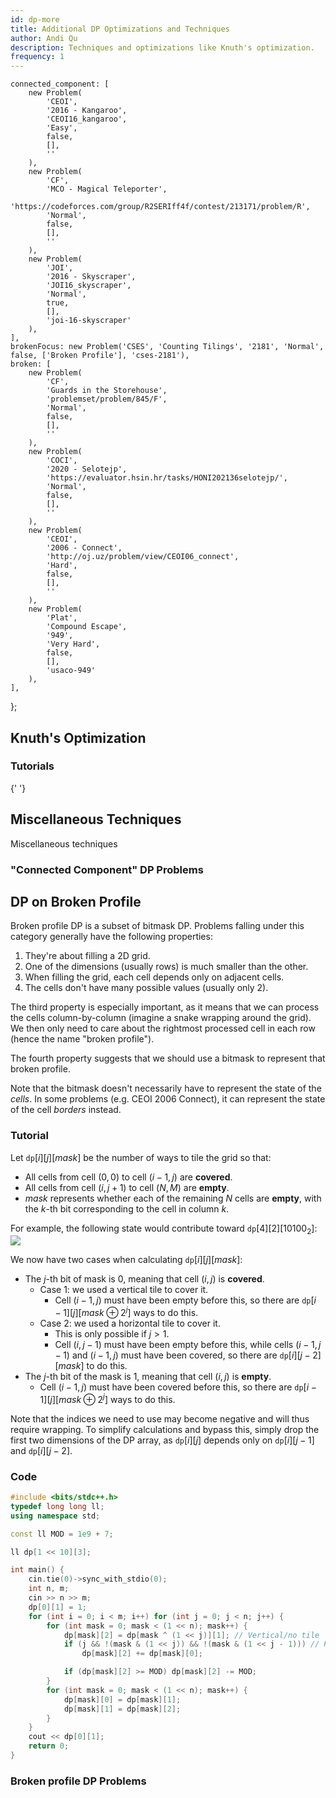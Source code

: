 ```yaml
---
id: dp-more
title: Additional DP Optimizations and Techniques
author: Andi Qu
description: Techniques and optimizations like Knuth's optimization.
frequency: 1
---
```


	connected_component: [
		new Problem(
			'CEOI',
			'2016 - Kangaroo',
			'CEOI16_kangaroo',
			'Easy',
			false,
			[],
			''
		),
		new Problem(
			'CF',
			'MCO - Magical Teleporter',
			'https://codeforces.com/group/R2SERIff4f/contest/213171/problem/R',
			'Normal',
			false,
			[],
			''
		),
		new Problem(
			'JOI',
			'2016 - Skyscraper',
			'JOI16_skyscraper',
			'Normal',
			true,
			[],
			'joi-16-skyscraper'
		),
	],
	brokenFocus: new Problem('CSES', 'Counting Tilings', '2181', 'Normal', false, ['Broken Profile'], 'cses-2181'),
	broken: [
		new Problem(
			'CF',
			'Guards in the Storehouse',
			'problemset/problem/845/F',
			'Normal',
			false,
			[],
			''
		),
		new Problem(
			'COCI',
			'2020 - Selotejp',
			'https://evaluator.hsin.hr/tasks/HONI202136selotejp/',
			'Normal',
			false,
			[],
			''
		),
		new Problem(
			'CEOI',
			'2006 - Connect',
			'http://oj.uz/problem/view/CEOI06_connect',
			'Hard',
			false,
			[],
			''
		),
		new Problem(
			'Plat',
			'Compound Escape',
			'949',
			'Very Hard',
			false,
			[],
			'usaco-949'
		),
	],
};

## Knuth's Optimization

<IncompleteSection />

### Tutorials

<Resources>
	<Resource
		source="Jeffrey Xiao"
		title="Knuth's Optimization"
		url="https://jeffreyxiao.me/blog/knuths-optimization"
	></Resource>
	<Resource source="GCP" title="15.4.3 - Knuth's Optimization">
		{' '}
	</Resource>
</Resources>

## Miscellaneous Techniques

<Resources>
	<Resource source="CF" title="zscoder - Nontrivial DP Techniques" url="47764">
		Miscellaneous techniques
	</Resource>
</Resources>

<!-- <Optional title="Application">

Queue with 2 stacks is used to remove a factor of $\mathcal{O}(\log N)$ in [USACO Plat - Mowing Mischief](http://www.usaco.org/index.php?page=viewproblem2&cpid=926).

</Optional> -->

### "Connected Component" DP Problems

<Problems problems={problems.connected_component} />

## DP on Broken Profile

<!-- <Resources>
	<Resource
		source="cp-algo"
		title="DP on Broken Profile"
		url="dynamic_programming/profile-dynamics.html"
	>
		{' '}
	</Resource>
</Resources> -->

Broken profile DP is a subset of bitmask DP. Problems falling under this category generally have the following properties:
1. They're about filling a 2D grid.
2. One of the dimensions (usually rows) is much smaller than the other.
3. When filling the grid, each cell depends only on adjacent cells.
4. The cells don't have many possible values (usually only 2).

The third property is especially important, as it means that we can process the cells column-by-column (imagine a snake wrapping around the grid). We then only need to care about the rightmost processed cell in each row (hence the name "broken profile").

The fourth property suggests that we should use a bitmask to represent that broken profile.

<Warning>

Note that the bitmask doesn't necessarily have to represent the state of the *cells*. In some problems (e.g. CEOI 2006 Connect), it can represent the state of the cell *borders* instead.

</Warning>

<FocusProblem problem={problems.brokenFocus} />

### Tutorial

Let $\texttt{dp}[i][j][mask]$ be the number of ways to tile the grid so that:
- All cells from cell $(0, 0)$ to cell $(i - 1, j)$ are **covered**.
- All cells from cell $(i, j + 1)$ to cell $(N, M)$ are **empty**.
- $mask$ represents whether each of the remaining $N$ cells are **empty**, with the $k$-th bit corresponding to the cell in column $k$.

For example, the following state would contribute toward $\texttt{dp}[4][2][10100_2]$:
![](broken-profile-state-example.png)

We now have two cases when calculating $\texttt{dp}[i][j][mask]$:
- The $j$-th bit of mask is 0, meaning that cell $(i, j)$ is **covered**.
	- Case 1: we used a vertical tile to cover it.
		- Cell $(i - 1, j)$ must have been empty before this, so there are $\texttt{dp}[i - 1][j][mask \oplus 2^j]$ ways to do this.
	- Case 2: we used a horizontal tile to cover it.
		- This is only possible if $j > 1$.
		- Cell $(i, j - 1)$ must have been empty before this, while cells $(i - 1, j - 1)$ and $(i - 1, j)$ must have been covered,
		  so there are $\texttt{dp}[i][j - 2][mask]$ to do this.
- The $j$-th bit of the mask is 1, meaning that cell $(i, j)$ is **empty**.
	- Cell $(i - 1, j)$ must have been covered before this, so there are $\texttt{dp}[i - 1][j][mask \oplus 2^j]$ ways to do this.

Note that the indices we need to use may become negative and will thus require wrapping. To simplify calculations and bypass this, simply drop
the first two dimensions of the DP array, as $\texttt{dp}[i][j]$ depends only on $\texttt{dp}[i][j - 1]$ and $\texttt{dp}[i][j - 2]$.

### Code

<LanguageSection>

<CPPSection>

```cpp
#include <bits/stdc++.h>
typedef long long ll;
using namespace std;

const ll MOD = 1e9 + 7;

ll dp[1 << 10][3];

int main() {
	cin.tie(0)->sync_with_stdio(0);
	int n, m;
	cin >> n >> m;
	dp[0][1] = 1;
	for (int i = 0; i < m; i++) for (int j = 0; j < n; j++) {
		for (int mask = 0; mask < (1 << n); mask++) {
			dp[mask][2] = dp[mask ^ (1 << j)][1]; // Vertical/no tile
			if (j && !(mask & (1 << j)) && !(mask & (1 << j - 1))) // Horizontal tile
				dp[mask][2] += dp[mask][0];

			if (dp[mask][2] >= MOD) dp[mask][2] -= MOD;
		}
		for (int mask = 0; mask < (1 << n); mask++) {
			dp[mask][0] = dp[mask][1];
			dp[mask][1] = dp[mask][2];
		}
	}
	cout << dp[0][1];
	return 0;
}
```

</CPPSection>

</LanguageSection>

### Broken profile DP Problems

<Problems problems={problems.broken} />
